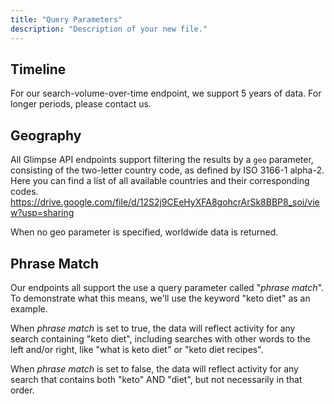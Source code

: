 ```yaml
---
title: "Query Parameters"
description: "Description of your new file."
---
```


## **Timeline**

For our search-volume-over-time endpoint, we support 5 years of data. For longer periods, please contact us.

## **Geography**

All Glimpse API endpoints support filtering the results by a `geo` parameter, consisting of the two-letter country code, as defined by ISO 3166-1 alpha-2. Here you can find a list of all available countries and their corresponding codes. https://drive.google.com/file/d/12S2j9CEeHyXFA8gohcrArSk8BBP8_soi/view?usp=sharing

When no geo parameter is specified, worldwide data is returned.

## Phrase Match

Our endpoints all support the use a query parameter called "_phrase match_". To demonstrate what this means, we'll use the keyword "keto diet" as an example.

When _phrase match_ is set to true, the data will reflect activity for any search containing "keto diet", including searches with other words to the left and/or right, like "what is keto diet" or "keto diet recipes".

When _phrase match_ is set to false, the data will reflect activity for any search that contains both "keto" AND "diet", but not necessarily in that order.

## 
